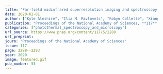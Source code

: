 ```yaml
---
title: "Far-field midinfrared superresolution imaging and spectroscopy of single high aspect ratio gold nanowires"
date: 2020-02-01
author: ["Kyle Aleshire", "Ilia M. Pavlovetc", "Robyn Collette", "Xiang-Tian Kong", "Philip D. Rack", "Shubin Zhang", "David J. Masiello", "Jon P. Camden", "Gregory V. Hartland", "Masaru Kuno"]
publication: "Proceedings of the National Academy of Sciences, **117**, _pp. 2288--2293_ (2020)."
categories: ["photothermal_spectroscopy_and_microscopy"]
url_source: https://www.pnas.org/content/117/5/2288
url_preprint: 
journ: "Proceedings of the National Academy of Sciences"
issue: 117
page: 2288--2293
year: 2020
image: featured.gif
pub_number: 53
---
```

